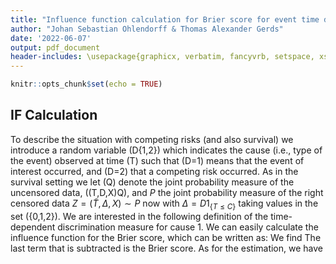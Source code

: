 ```yaml
---
title: "Influence function calculation for Brier score for event time data"
author: "Johan Sebastian Ohlendorff & Thomas Alexander Gerds"
date: '2022-06-07'
output: pdf_document
header-includes: \usepackage{graphicx, verbatim, fancyvrb, setspace, xspace, colortbl, longtable, amsmath, caption, xfrac, float, mathabx,bbm,algorithm2e}
---
```



\newcommand{\Xj}{\ensuremath{X^{\prime}}}
\newcommand{\xj}{\ensuremath{x^{\prime}}}
\newcommand{\AUC}{\ensuremath{\operatorname{AUC}}}
\newcommand{\Brier}{\ensuremath{\operatorname{Brier}}}
\newcommand{\survtau}{\ensuremath{\tilde S(\tau)}}
\newcommand{\hatsurvtau}{\ensuremath{\hat{\tilde{S}}(\tau)}}
\newcommand{\Htau}{\ensuremath{H(\tau)}}
\newcommand{\hatHtau}{\ensuremath{\hat H^{(i)}(\tau)}}

\newcommand{\Utau}{\ensuremath{U(\tau)}}
\newcommand{\hatUtau}{\ensuremath{\hat U^{(i)}(\tau)}}
\newcommand{\Vtau}{\ensuremath{V(\tau)}}
\newcommand{\hatVtau}{\ensuremath{\hat V^{(i)}(\tau)}}
\newcommand{\Wtau}{\ensuremath{W(\tau)}}
\newcommand{\hatWtau}{\ensuremath{\hat W^{(i)}(\tau)}}
\newcommand{\margprob}{\ensuremath{F}}
\newcommand{\hatmargprob}{\ensuremath{\hat{F}}}
\newcommand{\Zi}{\ensuremath{Z_i}}
\newcommand{\emp}{\ensuremath{I\negthickspace P_n}}
\newcommand{\ifauc}{\ensuremath{\mathrm{IF}_{\mathrm{AUC}}}}
\newcommand{\hatifauc}{\ensuremath{\mathrm{\widehat{IF}}_{\mathrm{AUC}}}}
\newcommand{\ifnu}{\ensuremath{\mathrm{IF}_{\nu}}}
\newcommand{\ifnuc}{\ensuremath{\mathrm{IF}^1_{\nu}}}
\newcommand{\hatifnu}{\ensuremath{\mathrm{\widehat{IF}}_{\nu}}}
\newcommand{\hatifnuc}{\ensuremath{\mathrm{\widehat{IF}}^1_{\nu}}}
\newcommand{\ifmu}{\ensuremath{\mathrm{IF}_{\mu}}}
\newcommand{\hatifmu}{\ensuremath{\mathrm{\widehat{IF}}_{\mu}}}
\newcommand{\ifmuc}{\ensuremath{\mathrm{IF}^1_{\mu}}}
\newcommand{\hatifmuc}{\ensuremath{\mathrm{\widehat{IF}}^1_{\mu}}}


```r
knitr::opts_chunk$set(echo = TRUE)
```

## IF Calculation
To describe the situation with competing risks (and also survival) we introduce a
random variable \(D\in\{1,2\}\) which indicates the cause (i.e., type
of the event) observed at time \(T\) such that \(D=1\) means that the
event of interest occurred, and \(D=2\) that a competing risk
occurred. As in the survival setting we let \(Q\) denote the joint
probability measure of the uncensored data, \((T,D,X)\sim Q\), and $P$
the joint probability measure of the right censored data
$Z=(\tilde{T},\Delta,X) \sim P$ now with $\Delta=D 1_{\{T \leq C\}}$
taking values in the set \(\{0,1,2\}\). We are interested in the
following definition of the time-dependent discrimination measure for
cause 1. We can easily calculate the influence function for the Brier score, which can be written as: 
\begin{align*}
& \int\left\{1_{\{ t \leq \tau \}}-R(\tau \mid x)\right\}^{2} Q(d t, d x)\\
&=\int 1_{\{t \leqslant \tau\}}-21_{\{t \leqslant \tau\}} R(\tau \mid x)+R(\tau \mid x)^{2} Q(d t, d x) \\
&= \int 1_{\{t \leqslant \tau\}}(1-2 R(\tau \mid x)) Q(d t, d x)+\int R(\tau \mid x)^{2} Q(d x) \\
&=\int \frac{1_{\{t \leqslant \tau\}}}{G(t- |x)}(1-2 R(\tau \mid x)) P(d t, 1, d x) + \int R\left(\tau | x\right)^2 P(d x)
\end{align*}
We find
\begin{align*}
IC_{\Brier}(\tilde{T}_i,\Delta_i,X_i;\tau) &= \partial_{\varepsilon} \int \frac{1_{\{t \leqslant \tau\}}}{G(t- |x)}(1-2 R(\tau \mid x)) P_{\varepsilon}(d t, 1, d x) +\partial_{\varepsilon} \int R\left(\tau | x\right)^2 P_{\varepsilon}(d x) \\&=
\int 1_{\{t \leqslant \tau \}}(1-2 R(\tau \mid x)) \frac{d(\delta_{\left\{\tilde{T}_{i}, \Delta_i,X_i\right\}})(t, 1, x)+dP(t,1,x)\left[f_i(t-,x)-1\right]}{G(t- |x)} \\
&+ \int R\left(\tau | x\right)^2 (\delta_{\left\{\tilde{T}_{i}, \Delta_i,X_i\right\}}-P) \\
&=   1_{\{\tilde{T}_i \leqslant \tau, \Delta_i=1\}}(1-2 R(\tau \mid X_i)) \frac{1}{G(\tilde{T}_i- | X_i)}  \\
&+  \int 1_{\{t \leqslant \tau\}}(1-2 R(\tau \mid x)) f_i(t-,x) \frac{dP(t,1,x)}{G(t-|x)} + R\left(\tau | X_i \right)^2 \\
&- \int R\left(\tau | x\right)^2 dP(x)
- \int 1_{\{t \leqslant \tau\}}(1-2 R(\tau \mid x)) \frac{dP(t,1,x)}{G(t-|x)}
\end{align*}
The last term that is subtracted is the Brier score. As for the estimation, we have
\begin{align*}
IC_{\Brier}(\tilde{T}_i,\Delta_i,X_i;\tau) 
&=   1_{\{\tilde{T}_i \leqslant \tau, \Delta_i=1\}}(1-2 R(\tau \mid X_i)) \frac{1}{\hat{G}(\tilde{T}_i- | X_i)}  \\
&+  \int 1_{\{t \leqslant \tau\}}(1-2 R(\tau \mid x)) \hat{f}_i(t-,x) \frac{d\emp(t,1,x)}{\hat{G}(t-|x)} + R\left(\tau | X_i \right)^2 \\
&- \int R\left(\tau | x\right)^2 d\emp(x)
- \int 1_{\{t \leqslant \tau\}}(1-2 R(\tau \mid x)) \frac{d\emp(t,1,x)}{\hat{G}(t-|x)}
\end{align*}

